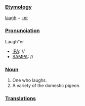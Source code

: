 ===[[Etymology]]===
[[laugh]] + [[-er]]
===[[Pronunciation]]===
Laugh"er 
*[[IPA]]: //
*[[SAMPA]]: //
===[[Noun]]===
#One who laughs.
#A variety of the domestic pigeon.
===[[Translations]]===